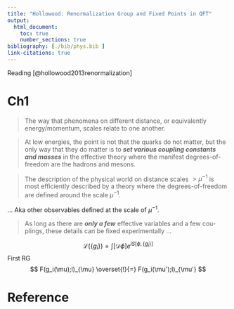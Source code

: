 ```yaml
---
title: "Hollowood: Renormalization Group and Fixed Points in QFT"
output: 
  html_document:
    toc: true
    number_sections: true      
bibliography: [./bib/phys.bib ]
link-citations: true
---
```

Reading [@hollowood2013renormalization]


# Ch1

> The way that phenomena on different distance, or equivalently energy/momentum, scales relate to one another.

> At low energies, the point is not that the quarks do not matter, but the only way that they do matter is to ***set various coupling constants and masses*** in the effective theory where the manifest degrees-of-freedom are the hadrons and mesons.

> The description of the physical world on distance scales $>\mu^{-1}$ is most efficiently described by a theory where the degrees-of-freedom are defined around the scale $\mu^{-1}$.

... Aka other observables defined at the scale of $\mu^{-1}$.

> As long as there are ***only a few*** effective variables and a few cou-
plings, these details can be fixed experimentally ...

$$
\mathcal{L}(\{g_i\}) = \int [\mathcal{D} \phi] e^{i S[ \phi, \{g_i\}]}
$$
First RG
$$
F(g_i(\mu);l)_{\mu} \overset{!}{=}  F(g_i(\mu');l)_{\mu'}
$$


# Reference